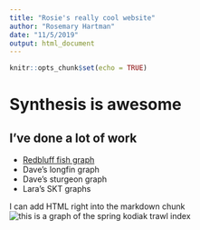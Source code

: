 ```yaml
---
title: "Rosie's really cool website"
author: "Rosemary Hartman"
date: "11/5/2019"
output: html_document
---
```


```r
knitr::opts_chunk$set(echo = TRUE)
```

# Synthesis is awesome

## I've done a lot of work

- [Redbluff fish graph](Redbluff.html)
- Dave's longfin graph
- Dave's sturgeon graph
- Lara's SKT graphs

I can add HTML right into the markdown chunk
<img scr = "skt_dsm_fig.png" class = "displayleft" alt = "this is a graph of the spring kodiak trawl index" />
